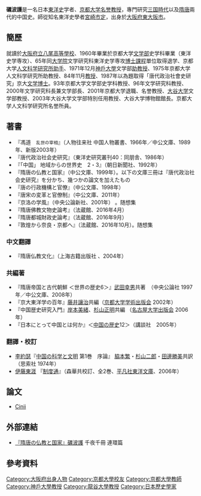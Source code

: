 {{unreferenced|time=2017-04-06T15:39:11+00:00}}
'''礪波護'''{{BD|1937年|9月6日||}}是一名日本[[東洋史|東洋史]]学者、[[京都大学|京都大学]][[名誉教授|名誉教授]]，專門研究[[三國|三国時代]]以及[[隋|隋]][[唐|唐]]兩代的中国史。師從知名東洋史學者[[宮崎市定|宮崎市定]]，出身於[[大阪府|大阪府]][[東大阪市|東大阪市]]。

== 簡歷 ==
就讀於[[大阪府立八尾高等學校|大阪府立八尾高等學校]]、1960年畢業於京都大学[[文学部|文学部]]史学科畢業（東洋史学専攻）、65年同[[大学院|大学院]]文学研究科東洋史学専攻[[博士課程|博士課程]]單位取得退学、京都大学[[京都大学人文科学研究所|人文科学研究所]][[助手_(教育)|助手]]、1971年12月[[神戶大學|神戶大學]]文学部[[助教授|助教授]]、1975年京都大学人文科学研究所助教授、84年11月[[教授|教授]]、1987年以為題取得「唐代政治社會史研究」京大[[文学博士|文学博士]]。93年京都大学文学部史学科教授、96年文学研究科教授、2000年文学研究科長兼文学部長、2001年京都大学退職、名誉教授、[[大谷大学|大谷大学]]文学部教授、2003年大谷大学文学部特別任用教授、大谷大学博物館館長。京都大学人文科学研究所名誉所員。

== 著書 ==
*『馮道　<small>乱世の宰相</small>』（人物往来社 中国人物叢書、1966年／中公文庫、1989年、新版2003年）  
*『唐代政治社会史研究』（東洋史研究叢刊40：同朋舎、1986年）  
*『「中国」 地域からの世界史　2・3』（朝日新聞社、1992年）  
*『隋唐の仏教と国家』（中公文庫、1999年）。以下の文庫三冊は『唐代政治社会史研究』を分かち、幾つかの論文を加えたもの
*『唐の行政機構と官僚』（中公文庫、1998年）
*『唐宋の変革と官僚制』（中公文庫、2011年）
*『京洛の学風』（中央公論新社、2001年） 。随想集
*『隋唐佛教文物史論考』（法蔵館、2016年4月）
*『隋唐都城財政史論考』（法蔵館、2016年9月）
*『敦煌から奈良・京都へ』（法蔵館、2016年10月）。随想集

===中文翻譯===
*『隋唐仏教文化』（上海古籍出版社 、2004年）

=== 共編著 ===
*『隋唐帝国と古代朝鮮 ＜世界の歴史6＞』[[武田幸男|武田幸男]]共著　（中央公論社 1997年／中公文庫、2008年）
*『京大東洋学の百年』[[藤井讓治|藤井讓治]]共編（[[京都大学学術出版会|京都大学学術出版会]] 2002年）
*『中国歴史研究入門』[[岸本美緒|岸本美緒]]、[[杉山正明|杉山正明]]共編 （[[名古屋大学出版会|名古屋大学出版会]] 2006年）
*『日本にとって中国とは何か』＜[[中國歴史_(講談社)|中国の歴史]]12＞（講談社　2005年）

=== 翻譯・校訂 ===
*[[李約瑟|李約瑟]]『[[中國科學史|中国の科学と文明]] 第1巻　序論』 [[脇本繁|脇本繁]]・[[杉山二郎|杉山二郎]]・[[田邊勝美|田邊勝美]]共訳（思索社 1974年）  
*[[伊藤東涯|伊藤東涯]] 『[[制度通|制度通]]』（森華共校訂、全2巻、[[平凡社東洋文庫|平凡社東洋文庫]]、2006年）

==論文==
*[http://ci.nii.ac.jp/search?q=%E7%A4%AA%E6%B3%A2%E8%AD%B7&range=0&nrid=&count=100&sortorder=2&type=1 Cinii] {{Wayback|url=http://ci.nii.ac.jp/search?q=%E7%A4%AA%E6%B3%A2%E8%AD%B7&range=0&nrid=&count=100&sortorder=2&type=1 |date=20170923082648 }}

==外部連結==
*[http://1000ya.isis.ne.jp/1436.html 『隋唐の仏教と国家』礪波護] {{Wayback|url=http://1000ya.isis.ne.jp/1436.html |date=20170316060513 }}千夜千冊 連環篇

==參考資料==
{{reflist}}
{{DEFAULTSORT:Tonami}}
[[Category:大阪府出身人物|Category:大阪府出身人物]]
[[Category:京都大學校友|Category:京都大學校友]]
[[Category:京都大學教師|Category:京都大學教師]]
[[Category:神戶大學教授|Category:神戶大學教授]]
[[Category:龍谷大學教授|Category:龍谷大學教授]]
[[Category:日本歷史學家|Category:日本歷史學家]]